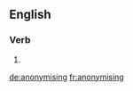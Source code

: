 
==English==

===Verb===
{{head|en}}

# {{present participle of|anonymise|lang=en}}

[[de:anonymising]]
[[fr:anonymising]]